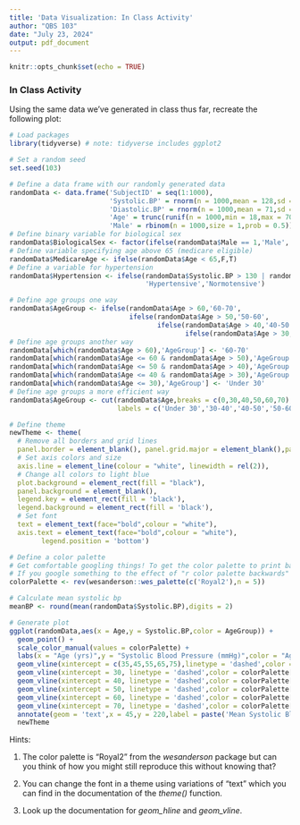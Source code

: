 ```yaml
---
title: 'Data Visualization: In Class Activity'
author: "QBS 103"
date: "July 23, 2024"
output: pdf_document
---
```


```r
knitr::opts_chunk$set(echo = TRUE)
```

### In Class Activity

Using the same data we've generated in class thus far, recreate the following plot:

``` r
# Load packages
library(tidyverse) # note: tidyverse includes ggplot2

# Set a random seed
set.seed(103)

# Define a data frame with our randomly generated data
randomData <- data.frame('SubjectID' = seq(1:1000), 
                         'Systolic.BP' = rnorm(n = 1000,mean = 128,sd = 20),
                         'Diastolic.BP' = rnorm(n = 1000,mean = 71,sd = 10),
                         'Age' = trunc(runif(n = 1000,min = 18,max = 70)),
                         'Male' = rbinom(n = 1000,size = 1,prob = 0.5))
# Define binary variable for biological sex
randomData$BiologicalSex <- factor(ifelse(randomData$Male == 1,'Male','Female'))
# Define variable specifying age above 65 (medicare eligible)
randomData$MedicareAge <- ifelse(randomData$Age < 65,F,T)
# Define a variable for hypertension
randomData$Hypertension <- ifelse(randomData$Systolic.BP > 130 | randomData$Diastolic.BP > 80,
                                  'Hypertensive','Normotensive')

# Define age groups one way
randomData$AgeGroup <- ifelse(randomData$Age > 60,'60-70',
                              ifelse(randomData$Age > 50,'50-60',
                                     ifelse(randomData$Age > 40,'40-50',
                                            ifelse(randomData$Age > 30,'30-40','Under 30'))))
# Define age groups another way
randomData[which(randomData$Age > 60),'AgeGroup'] <- '60-70'
randomData[which(randomData$Age <= 60 & randomData$Age > 50),'AgeGroup'] <- '50-60'
randomData[which(randomData$Age <= 50 & randomData$Age > 40),'AgeGroup'] <- '50-60'
randomData[which(randomData$Age <= 40 & randomData$Age > 30),'AgeGroup'] <- '50-60'
randomData[which(randomData$Age <= 30),'AgeGroup'] <- 'Under 30'
# Define age groups a more efficient way
randomData$AgeGroup <- cut(randomData$Age,breaks = c(0,30,40,50,60,70),
                           labels = c('Under 30','30-40','40-50','50-60','60-70'))
```
``` r
# Define theme
newTheme <- theme(
  # Remove all borders and grid lines
  panel.border = element_blank(), panel.grid.major = element_blank(),panel.grid.minor = element_blank(), 
  # Set axis colors and size 
  axis.line = element_line(colour = "white", linewidth = rel(2)),
  # Change all colors to light blue
  plot.background = element_rect(fill = "black"),
  panel.background = element_blank(),
  legend.key = element_rect(fill = 'black'), 
  legend.background = element_rect(fill = 'black'),
  # Set font
  text = element_text(face="bold",colour = "white"),
  axis.text = element_text(face="bold",colour = "white"),
        legend.position = 'bottom')

# Define a color palette
# Get comfortable googling things! To get the color palette to print backwards, I'm using the rev() function 
# If you google something to the effect of "r color palette backwards" you will likely find this as well as other solutions
colorPalette <- rev(wesanderson::wes_palette(c('Royal2'),n = 5))

# Calculate mean systolic bp
meanBP <- round(mean(randomData$Systolic.BP),digits = 2)

# Generate plot
ggplot(randomData,aes(x = Age,y = Systolic.BP,color = AgeGroup)) +
  geom_point() +
  scale_color_manual(values = colorPalette) +
  labs(x = "Age (yrs)",y = "Systolic Blood Pressure (mmHg)",color = "Age") +
  geom_vline(xintercept = c(35,45,55,65,75),linetype = 'dashed',color = colorPalette) +
  geom_vline(xintercept = 30, linetype = 'dashed',color = colorPalette[1]) +
  geom_vline(xintercept = 40, linetype = 'dashed',color = colorPalette[2]) +
  geom_vline(xintercept = 50, linetype = 'dashed',color = colorPalette[3]) +
  geom_vline(xintercept = 60, linetype = 'dashed',color = colorPalette[4]) +
  geom_vline(xintercept = 70, linetype = 'dashed',color = colorPalette[5]) +
  annotate(geom = 'text',x = 45,y = 220,label = paste('Mean Systolic Blood Pressure:',meanBP,'mmHg'),color = 'white') +
  newTheme

```

Hints: 

1. The color palette is "Royal2" from the *wesanderson* package but can you think of how you might still reproduce this without knowing that?

2. You can change the font in a theme using variations of "text" which you can find in the documentation of the *theme()* function.

3. Look up the documentation for *geom_hline* and *geom_vline*.
